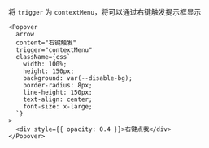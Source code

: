 将 `trigger` 为 `contextMenu`，将可以通过右键触发提示框显示

```tsx
<Popover
  arrow
  content="右键触发"
  trigger="contextMenu"
  className={css`
    width: 100%;
    height: 150px;
    background: var(--disable-bg);
    border-radius: 8px;
    line-height: 150px;
    text-align: center;
    font-size: x-large;
  `}
>
  <div style={{ opacity: 0.4 }}>右键点我</div>
</Popover>
```
